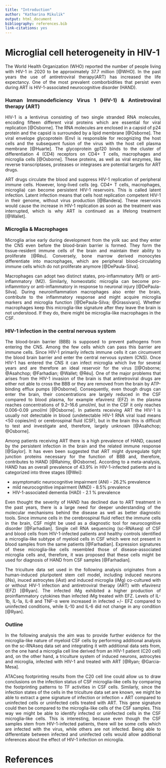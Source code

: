 ```yaml
---
title: "Introduction"
author: "Katharina Mikulik"
output: html_document
bibliography: references.bib
link-citations: yes
---
```


<style>
body {
text-align: justify}
</style>

# Microglial cell heterogeneity in HIV-1

The World Health Organization (WHO) reported the number of people living with 
HIV-1 in 2020 to be approximately  37.7 million [@WHO]. In the past years the use of
antiretroviral therapy(ART) has increased the life expectancy. One of the most prevalent comborbidities that persist even during ART is HIV-1-associated 
neurocognitive disorder (HAND).

### Human Immunodeficiency Virus 1 (HIV-1) & Antiretroviral therapy (ART)


HIV-1 is a lentivirus consisting of two single stranded RNA molecules, encoding 
fifteen different viral proteins which are essential for viral replication 
[@Osborne]. The RNA molecules are enclosed in a capsid of p24 protein and the 
capsid is 
surrounded by a lipid membrane [@Osborne]. The viral envelope glycoprotein (Env)
is responsible for recognizing the host cells and the subsequent fusion of the 
virus with the host cell plasma membrane [@Huarte]. The glycoprotein gp120 binds
to the cluster of differentiation 4 (CD4) receptors on CD4+ T cells, macrophages
and microglia cells [@Osborne]. These proteins, as well as viral enzymes, like reverse transcriptases, proteases or integrases are potential targets for ART
drugs. 

ART drugs circulate the blood and suppress HIV-1 replication of peripheral immune 
cells. However, long-lived cells (eg. CD4+ T cells, macrophages, microglia) can
become persistent HIV-1 reservoirs. This is called latent infection. Latent infection 
means that cells host replication competent HIV-1 in their genome, without virus 
production [@Bandera]. These reservoirs would cause the increase in HIV-1
replication as soon as the treatment was interrupted, which is why ART is 
continued as a lifelong treatment [@Wallet].


### Microglia & Macrophages

Microglia arise early during development from the yolk sac and they enter the
CNS even before the blood-brain barrier is formed. They form the tissue-resident 
immune cells of the brain and maintain their ability to proliferate [@Réu]. 
Conversely, bone marrow derived monocytes differentiate into macrophages, which 
are peripheral blood-circulating immune cells which do not proliferate anymore
[@DePaula-Silva]. 

Macrophages can adopt two distinct states, pro-inflammatory (M1) or 
anti-inflammatory (M2). Similarly, homeostatic microglia can become 
pro-inflammtory or anti-inflammatory in response to neuronal injury 
[@DePaula-Silva]. During neuroinflammation macrophages also enter the brain, 
contribute to the inflammatory response and 
might acquire microglia markers and microglia function
[@DePaula-Silva; @Grassivaro]. Whether macrophages keep this microglia-like 
signature after they leave the brain is not understood. If they do, there might
be microglia-like macrophages in the CSF. 

### HIV-1 infection in the central nervous system

The blood-brain barrier (BBB) is supposed to prevent pathogens from entering the CNS.
Among the few cells which can pass this barrier are immune cells. Since HIV-1
primarily infects immune cells it can circumvent the blood brain barrier and 
enter the central nervous system (CNS). Once HIV-1 has entered the CNS it can
infect microglia which live for several years and are therefore an ideal
reservoir for the virus [[@Osborne; @Asahchop; @Farhadian; @Wallet; @Réu]. 
One of the major problems that arises from the HIV-1
invasion of the brain is that antiretroviral drugs are either not able to cross the
BBB or they are removed from the brain by ATP-binding efflux pumps [@Osborne].
Consequently, even though drugs can enter the brain, their concentrations are 
largely reduced in the CSF compared to blood plasma, for example efavirenz (EFZ)
in the plasma reaches concentrations of 9.2–16.6 μmol/ml, but in the CSF it 
only reaches 0.006–0.09 μmol/ml [@Osborne]. In patients
receiving ART the HIV-1 is usually not detectable in blood
(undetectable HIV-1 RNA viral load means <50 copies/ml) or cerebrospinal
fluid (CSF), but in the brain this is difficult to test and investigate and, 
therefore, largely unknown [@Asahchop; @Osborne].

Among patients receiving ART there is a high prevalence of HAND, caused by the
persistent infection in the brain and the related immune response [@Saylor]. 
It has even been suggested that ART might dysregulate tight junction proteins 
necessary for the function of BBB and, therefore, contributes to HAND 
[@Rahimy, @Osborne]. According to a meta-analysis, HAND has an overall 
prevalence of 43.9% in HIV-1-infected patients and is categorized into three 
stages [@Wei]:

* asymptomatic neurocognitive impairment (ANI) - 26.2% prevalence
* mild neurocognitive impairment (MND) - 8.5% prevalence
* HIV-1-associated dementia (HAD) - 2.1 % prevalence

Even thought the severity of HAND has declined due to ART treatment in the past
years, there is a large need for deeper understanding of the molecular mechanisms
behind the disease as well as better diagnostic tools. Since immune cells in the
cerebrospinal fluid reflect the immune cells in the brain, CSF might be used as
a diagnostic tool for neurocognitive disorder [@Farhadian]. Single cell RNA
sequencing (sc-RNAseq) of CSF and blood cells from HIV-1-infected patients and healthy 
controls identified a microglia-like subtype of myeloid cells in CSF which were 
not present in blood samples from the same patients [@Farhadian]. Expression 
signatures of these microglia-like cells resembled those of disease-associated 
microglia cells and, therefore, it was proposed that these cells might  be used 
for diagnosis of HAND from CSF samples [@Farhadian].

The triculture data set used in the following analysis originates from a 
human-induced pluripotent stem cell model, including induced neurons (iNs),
inuced astrocytes (iAst) and induced microglia (iMg) co-cultured with or without 
HIV-1 infection and antiretroviral therapy (ART) with efavirenz (EFZ) [@Ryan]. The
infected iMg exhibited a higher production of proinflammatory cytokines than 
infected iMg treated with EFZ. Levels of IL-1b, IL-1a, IL-8 and TNF-α were
increased in infected +/- EFZ compared to uninfected conditions, while IL-10 
and IL-6 did not change in any condition [@Ryan]. 

### Outline

In the following analysis the aim was to provide further evidence for the 
microglia-like nature of myeloid CSF cells by performing additional analysis on the
sc-RNAseq data set and integrating it with additional data sets from, on the one 
hand a microglia cell line derived from an HIV-1 patient (C20 cell) and, on the 
other hand, a triculture system of induced neurons, astrocytes and microglia, 
infected with HIV-1 and treated with ART [@Ryan; @Garcia-Mesa]. 

ATACseq footprinting results from the C20 cell line could allow us to draw conclusions
on the infection status of CSF microglia-like cells by comparing the footprinting
patterns to TF activities in CSF cells. Similarly, since the infection states
of the cells in the triculture data set are known, we might be 
able to extract a gene signature of infection or infection + ART compared to
uninfected cells or uninfected cells treated with ART. This gene signature could 
then be compared to the microglia-like cells of the CSF samples. This way we 
might be able to identify infected or uninfected cells in the CSF 
microglia-like cells. This is interesting, because even though the CSF samples 
stem from HIV-1-infected patients, there will be some cells which are infected 
with the virus, while others are not infected. Being able to differentiate 
between infected and uninfected cells would allow additional inferences about
the effect of HIV-1 infection on microglia.


# References

